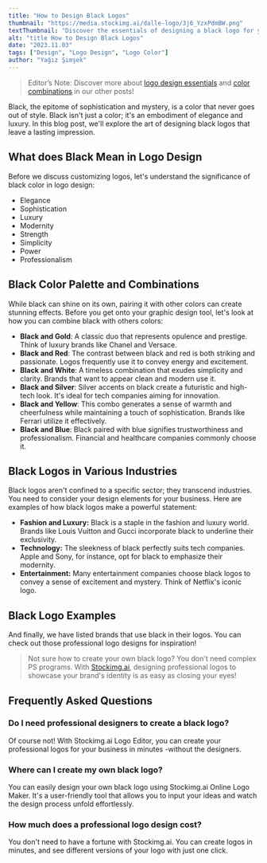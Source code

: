 ```yaml
---
title: "How to Design Black Logos"
thumbnail: "https://media.stockimg.ai/dalle-logo/3j6_YzxPdmBW.png"
textThumbnail: "Discover the essentials of designing a black logo for your business! Learn its meaning in design, color combinations, examples and more!"
alt: "title How to Design Black Logos"
date: "2023.11.03"
tags: ["Design", "Logo Design", "Logo Color"]
author: "Yağız Şimşek"
---
```


<CustomImage
  src="https://media.stockimg.ai/dalle-logo/3j6_YzxPdmBW.png"
  alt="a black space logo"
/>

> Editor’s Note: Discover more about [logo design essentials](https://stockimg.ai/blog/design/how-to-design-a-logo) and [color combinations](https://stockimg.ai/blog/design/the-psychology-of-color-in-design) in our other posts!

Black, the epitome of sophistication and mystery, is a color that never goes out of style. Black isn't just a color; it's an embodiment of elegance and luxury. In this blog post, we'll explore the art of designing black logos that leave a lasting impression.

## What does Black Mean in Logo Design

Before we discuss customizing logos, let's understand the significance of black color in logo design: 

- Elegance
- Sophistication
- Luxury
- Modernity
- Strength
- Simplicity
- Power
- Professionalism

## Black Color Palette and Combinations

While black can shine on its own, pairing it with other colors can create stunning effects. Before you get onto your graphic design tool, let's look at how you can combine black with others colors:

- **Black and Gold**: A classic duo that represents opulence and prestige. Think of luxury brands like Chanel and Versace.
- **Black and Red**: The contrast between black and red is both striking and passionate. Logos frequently use it to convey energy and excitement.
- **Black and White**: A timeless combination that exudes simplicity and clarity. Brands that want to appear clean and modern use it.
- **Black and Silver**: Silver accents on black create a futuristic and high-tech look. It's ideal for tech companies aiming for innovation.
- **Black and Yellow**: This combo generates a sense of warmth and cheerfulness while maintaining a touch of sophistication. Brands like Ferrari utilize it effectively.
- **Black and Blue**: Black paired with blue signifies trustworthiness and professionalism. Financial and healthcare companies commonly choose it.

## Black Logos in Various Industries

Black logos aren't confined to a specific sector; they transcend industries. You need to consider your design elements for your business. Here are examples of how black logos make a powerful statement:

- **Fashion and Luxury:** Black is a staple in the fashion and luxury world. Brands like Louis Vuitton and Gucci incorporate black to underline their exclusivity.
- **Technology:** The sleekness of black perfectly suits tech companies. Apple and Sony, for instance, opt for black to emphasize their modernity.
- **Entertainment:** Many entertainment companies choose black logos to convey a sense of excitement and mystery. Think of Netflix's iconic logo.

## Black Logo Examples

And finally, we have listed brands that use black in their logos. You can check out those professional logo designs for inspiration!

<CustomImage
  src="https://raw.githubusercontent.com/Abdurrahman-Subh/mdx-blog/main/images/gallery-black-logos.png"
  alt="gallery of black logos including, apple, adidas, sony, zara, lancome, nike, gucci, chanel, givenchy, harley davidson, mtv, mercedes benz, jaguae, dunlop, ray-ban, prada, audi, boss, stockimg.ai"
/>

> Not sure how to create your own black logo? You don't need complex PS programs. With [Stockimg.ai](https://stockimg.ai/), designing professional logos to showcase your brand's identity is as easy as closing your eyes!




## Frequently Asked Questions
### Do I need professional designers to create a black logo?
Of course not! With Stockimg.ai Logo Editor, you can create your professional logos for your business in minutes -without the designers.
### Where can I create my own black logo?
You can easily design your own black logo using Stockimg.ai Online Logo Maker. It's a user-friendly tool that allows you to input your ideas and watch the design process unfold effortlessly.
### How much does a professional logo design cost?
You don't need to have a fortune with Stockimg.ai. You can create logos in minutes, and see different versions of your logo with just one click.